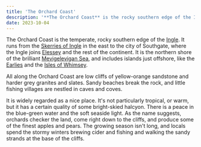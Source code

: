 ```yaml
---
title: 'The Orchard Coast'
description: '**The Orchard Coast** is the rocky southern edge of the Ingle. It runs from the Skerries of Ingle in the east to the city of Southgate, where the Ingle joins Elessey and the rest of the continent. It is the northern shore of the Mevigelevigan Sea.'
date: 2023-10-04
---
```


The Orchard Coast is the temperate, rocky southern edge of the [Ingle](). It runs from the [Skerries of Ingle]() in the east to the city of Southgate, where the Ingle joins [Elessey]() and the rest of the continent. It is the northern shore of the brilliant [Mevigelevigan Sea](), and includes islands just offshore, like the [Earlies](skerriesofingle#the-earlies) and the [Isles of Whimsey](whimsey).

All along the Orchard Coast are low cliffs of yellow-orange sandstone and harder grey granites and slates. Sandy beaches break the rock, and little fishing villages are nestled in caves and coves.

It is widely regarded as a nice place. It's not particularly tropical, or warm, but it has a certain quality of some bright-skied halcyon. There is a peace in the blue-green water and the soft seaside light. As the name suggests, orchards checker the land, come right down to the cliffs, and produce some of the finest apples and pears. The growing season isn't long, and locals spend the stormy winters brewing cider and fishing and walking the sandy strands at the base of the cliffs.